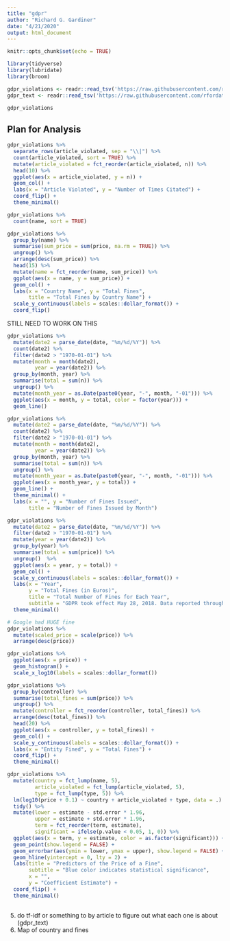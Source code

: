 ```yaml
---
title: "gdpr"
author: "Richard G. Gardiner"
date: "4/21/2020"
output: html_document
---
```


```r
knitr::opts_chunk$set(echo = TRUE)
```

```r
library(tidyverse)
library(lubridate)
library(broom)

gdpr_violations <- readr::read_tsv('https://raw.githubusercontent.com/rfordatascience/tidytuesday/master/data/2020/2020-04-21/gdpr_violations.tsv')
gdpr_text <- readr::read_tsv('https://raw.githubusercontent.com/rfordatascience/tidytuesday/master/data/2020/2020-04-21/gdpr_text.tsv')
```

```r
gdpr_violations
```

## Plan for Analysis

```r
gdpr_violations %>%
  separate_rows(article_violated, sep = "\\|") %>%
  count(article_violated, sort = TRUE) %>%
  mutate(article_violated = fct_reorder(article_violated, n)) %>%
  head(10) %>%
  ggplot(aes(x = article_violated, y = n)) +
  geom_col() +
  labs(x = "Article Violated", y = "Number of Times Citated") +
  coord_flip() +
  theme_minimal() 
```

```r
gdpr_violations %>%
  count(name, sort = TRUE)
```

```r
gdpr_violations %>%
  group_by(name) %>%
  summarise(sum_price = sum(price, na.rm = TRUE)) %>%
  ungroup() %>%
  arrange(desc(sum_price)) %>%
  head(15) %>%
  mutate(name = fct_reorder(name, sum_price)) %>%
  ggplot(aes(x = name, y = sum_price)) +
  geom_col() +
  labs(x = "Country Name", y = "Total Fines",
       title = "Total Fines by Country Name") +
  scale_y_continuous(labels = scales::dollar_format()) +
  coord_flip()
```


STILL NEED TO WORK ON THIS
```r
gdpr_violations %>%
  mutate(date2 = parse_date(date, "%m/%d/%Y")) %>%
  count(date2) %>%
  filter(date2 > "1970-01-01") %>%
  mutate(month = month(date2),
         year = year(date2)) %>%
  group_by(month, year) %>%
  summarise(total = sum(n)) %>%
  ungroup() %>%
  mutate(month_year = as.Date(paste0(year, "-", month, "-01"))) %>%
  ggplot(aes(x = month, y = total, color = factor(year))) +
  geom_line()

gdpr_violations %>%
  mutate(date2 = parse_date(date, "%m/%d/%Y")) %>%
  count(date2) %>%
  filter(date2 > "1970-01-01") %>%
  mutate(month = month(date2),
         year = year(date2)) %>%
  group_by(month, year) %>%
  summarise(total = sum(n)) %>%
  ungroup() %>%
  mutate(month_year = as.Date(paste0(year, "-", month, "-01"))) %>%
  ggplot(aes(x = month_year, y = total)) +
  geom_line() +
  theme_minimal() +
  labs(x = "", y = "Number of Fines Issued",
       title = "Number of Fines Issued by Month")
```

```r
gdpr_violations %>%
  mutate(date2 = parse_date(date, "%m/%d/%Y")) %>%
  filter(date2 > "1970-01-01") %>%
  mutate(year = year(date2)) %>%
  group_by(year) %>%
  summarise(total = sum(price)) %>%
  ungroup()  %>%
  ggplot(aes(x = year, y = total)) +
  geom_col() +
  scale_y_continuous(labels = scales::dollar_format()) +
  labs(x = "Year",
       y = "Total Fines (in Euros)",
       title = "Total Number of Fines for Each Year",
       subtitle = "GDPR took effect May 28, 2018. Data reported through April 2020.") +
  theme_minimal()
```

```r
# Google had HUGE fine
gdpr_violations %>%
  mutate(scaled_price = scale(price)) %>%
  arrange(desc(price))

gdpr_violations %>%
  ggplot(aes(x = price)) +
  geom_histogram() +
  scale_x_log10(labels = scales::dollar_format()) 
```

```r
gdpr_violations %>%
  group_by(controller) %>%
  summarise(total_fines = sum(price)) %>%
  ungroup() %>%
  mutate(controller = fct_reorder(controller, total_fines)) %>%
  arrange(desc(total_fines)) %>%
  head(20) %>%
  ggplot(aes(x = controller, y = total_fines)) +
  geom_col() +
  scale_y_continuous(labels = scales::dollar_format()) +
  labs(x = "Entity Fined", y = "Total Fines") +
  coord_flip() +
  theme_minimal()
```

```r
gdpr_violations %>%
  mutate(country = fct_lump(name, 5),
         article_violated = fct_lump(article_violated, 5),
         type = fct_lump(type, 5)) %>%
  lm(log10(price + 0.1) ~ country + article_violated + type, data = .) %>%
  tidy() %>%
  mutate(lower = estimate - std.error * 1.96,
         upper = estimate + std.error * 1.96,
         term = fct_reorder(term, estimate),
         significant = ifelse(p.value < 0.05, 1, 0)) %>% 
  ggplot(aes(x = term, y = estimate, color = as.factor(significant))) +
  geom_point(show.legend = FALSE) +
  geom_errorbar(aes(ymin = lower, ymax = upper), show.legend = FALSE) +
  geom_hline(yintercept = 0, lty = 2) +
  labs(title = "Predictors of the Price of a Fine",
       subtitle = "Blue color indicates statistical significance",
       x = "",
       y = "Coefficient Estimate") +
  coord_flip() +
  theme_minimal()
  
```

5. do tf-idf or something to by article to figure out what each one is about (gdpr_text)
6. Map of country and fines
